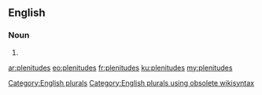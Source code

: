 ==English==

===Noun===
{{head|en}}

# {{plural of|plenitude}}

[[Category:English plurals]][[Category:English plurals using obsolete wikisyntax]]

[[ar:plenitudes]]
[[eo:plenitudes]]
[[fr:plenitudes]]
[[ku:plenitudes]]
[[my:plenitudes]]